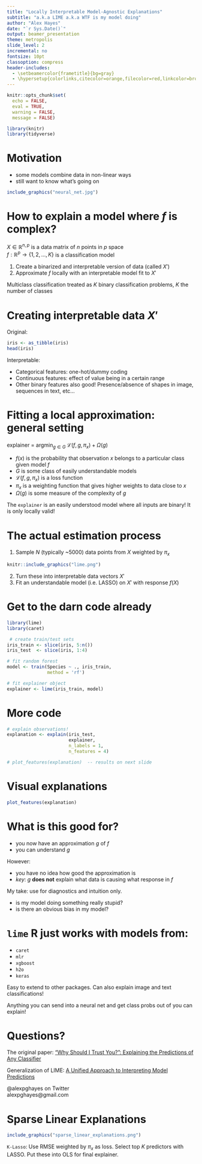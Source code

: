 ```yaml
---
title: "Locally Interpretable Model-Agnostic Explanations"
subtitle: "a.k.a LIME a.k.a WTF is my model doing"
author: "Alex Hayes"
date: "`r Sys.Date()`"
output: beamer_presentation
theme: metropolis
slide_level: 2
incremental: no
fontsize: 10pt
classoption: compress
header-includes:
  - \setbeamercolor{frametitle}{bg=gray}
  - \hypersetup{colorlinks,citecolor=orange,filecolor=red,linkcolor=brown,urlcolor=blue}
---
```


```r
knitr::opts_chunk$set(
  echo = FALSE,
  eval = TRUE,
  warning = FALSE,
  message = FALSE)

library(knitr)
library(tidyverse)
```

# Motivation

- some models combine data in non-linear ways
- still want to know what's going on

```r
include_graphics("neural_net.jpg")
```

# How to explain a model where $f$ is complex?

$X \in \mathbb{R}^{n, p}$ is a data matrix of $n$ points in $p$ space  
$f: \mathbb{R}^p \to \{1, 2, ..., K\}$ is a classification model

1. Create a binarized and interpretable version of data (called $X'$)
2. Approximate $f$ locally with an interpretable model fit to $X'$

Multiclass classification treated as $K$ binary classification problems, $K$ the number of classes

# Creating interpretable data $X'$

Original:

```r
iris <- as_tibble(iris)
head(iris)
```

Interpretable:

- Categorical features: one-hot/dummy coding
- Continuous features: effect of value being in a certain range
- Other binary features also good! Presence/absence of shapes in image, sequences in text, etc...  

# Fitting a local approximation: general setting

explainer = $\mathrm{argmin}_{g \in G} \; \mathcal{L}(f, g, \pi_x) + \Omega(g)$

- $f(x)$ is the probability that observation $x$ belongs to a particular class given model $f$
- $G$ is some class of easily understandable models
- $\mathcal{L}(f, g, \pi_x)$ is a loss function
- $\pi_x$ is a weighting function that gives higher weights to data close to $x$
- $\Omega(g)$ is some measure of the complexity of $g$

The `explainer` is an easily understood model where all inputs are binary! It is only locally valid!

# The actual estimation process

1. Sample $N$ (typically ~5000) data points from $X$ weighted by $\pi_x$

```r
knitr::include_graphics("lime.png")
```

2. Turn these into interpretable data vectors $X'$
3. Fit an understandable model (i.e. LASSO) on $X'$ with response $f(X)$


# Get to the darn code already

```r
library(lime)
library(caret)

 # create train/test sets
iris_train <- slice(iris, 5:n())
iris_test  <- slice(iris, 1:4)

# fit random forest
model <- train(Species ~ ., iris_train,
               method = 'rf')  

# fit explainer object
explainer <- lime(iris_train, model)
```

# More code

```r
# explain observations!
explanation <- explain(iris_test,
                       explainer,
                       n_labels = 1,
                       n_features = 4)

# plot_features(explanation)  -- results on next slide
```

# Visual explanations

```r
plot_features(explanation)
```

# What is this good for?

- you now have an approximation $g$ of $f$
- you can understand $g$

However:

- you have no idea how good the approximation is
- *key*: $g$ **does not** explain what data is causing what response in $f$

My take: use for diagnostics and intuition only.

- is my model doing something really stupid?
- is there an obvious bias in my model?

# `lime` R just works with models from:

- `caret`
- `mlr`
- `xgboost`
- `h2o`
- `keras`

Easy to extend to other packages. Can also explain image and text classifications! 

Anything you can send into a neural net and get class probs out of you can explain!

# Questions?

The original paper: ["Why Should I Trust You?": Explaining the Predictions of Any Classifier](https://arxiv.org/abs/1602.04938)

Generalization of LIME: [A Unified Approach to Interpreting Model Predictions](https://arxiv.org/abs/1705.07874)

@alexpghayes on Twitter  
alexpghayes@gmail.com

# Sparse Linear Explanations

```r
include_graphics("sparse_linear_explanations.png")
```

`K-Lasso`: Use RMSE weighted by $\pi_x$ as loss. Select top $K$ predictors with LASSO. Put these into OLS for final explainer.
